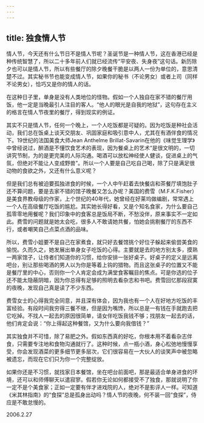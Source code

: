 ```yaml
---
---
---
```

title: 独食情人节
---




情人节，今天还有什么节日不是情人节呢？圣诞节是一种情人节，这在香港已经是种传统智慧了，所以二十多年前人们就已经流传“平安夜、失身夜”这句话。新历除夕也可以是情人节，所以有些餐厅的除夕晚餐干脆是以两人一份为单位的，意思清楚不过。其实秘书节也能变成情人节，如果你的秘书（不论男女）或者上司（同样不论男女），恰巧又是你的情人的话。

在这种日子里，单身是没有人类地位的怪物。假如一个人独自在家不错的餐厅用饭，他一定是当晚最引人注目的客人。“他人的眼光是自我的地狱”，这句存在主义的格言在情人节夜里的餐厅，得到现实的例证。

其实不只是情人节，任何一个晚上，一个人吃饭都是可疑的。因为吃饭是种社会活动，我们总在饭桌上谈天交朋友、巩固家庭和吸引意中人，尤其在有酒伴食的情况下。19世纪的法国美食大师Jean Anthelme Brillat-Savarin在他的《味觉生理学》中曾经说过，醉酒是不懂饮食艺术的表现，因为餐桌上的艺术“是很文明的，一切讲究节制，为的是更完美的人际沟通。喝酒可以放松神经使人健谈，促进桌上的气氛，但绝对不能让人变成野兽”。所以一个人要是自己吃自己喝，除了只是满足很动物的食欲之外，又还有什么意义呢？

但是我们总有被迫要孤独进食的时候，一个人中午赶着去快餐店和茶餐厅填饱肚子还不算问题，要是去家不错的馆子晚餐又怎么办呢？美国的费雪（M.F.K.Fisher）是美食界教母级的作家，上个世纪的40年代，她曾经在好莱坞做编剧，常常遇上一个人在高级餐厅吃饭的尴尬。其实她长得好看，又是个知名食家，为什么要自己孤零零地用餐呢？我们印象中的食客总是饭局不断，不愁没伴，原来事实不一定如此。费雪的问题就是她太会吃，很多人不敢请她共餐，怕她会挑剔餐厅的东西不行，或者嘲笑自己点菜点酒的品味。

所以，费雪小姐要不是自己在家煮食，就只好去餐馆挑个好位子躲起来偷尝美食的愉悦。久而久之，她发展出单身女子吃饭的心得。主要就是去的地方别太多，摸熟一两家馆子，让侍者们知道你的习惯，给你安排一张好桌子。好桌子的定义是远离吧台，别让那些喝酒的男人以为你是等着上钩的猎物。而且这张桌子的位置又不能是餐厅里的中心，否则你一个人肯定会成为满堂食客瞩目的焦点。可是你选的位子还不能太隐蔽阴暗，因为你总得有足够的照明去看杂志和书吧。费雪回忆那段寂寞的夜晚，发现自己真是读了不少东西。

费雪女士的心得我完全同意，并且深有体会，因为我也有一个人在好地方吃饭的丰富经验。有段时间我穷得三餐不继，但是因为嘴馋，所以总是一有钱在手就跑去把它吃掉。不找人一起去的原因很简单，请女伴吃饭我钱不够；找朋友一起去的话，他们肯定会说：“你上得起这种餐馆，又为什么要向我借钱？”

其实独食并不可惜，除了易肥之外。假如东西真的好吃，你根本用不着看杂志伴食，只需要专注地和食物沟通就行了。这种时候，点一瓶小酒，身心松弛地慢慢享受，你会发现酒菜的更多细节更多层次，它们很容易在一大伙人的谈笑声中被忽略被遗忘，而现在它们只为你一个完整绽放。

如果你还是不习惯，就找家日本餐馆，坐在吧台前面吧，那是最适合单身进食的环境，还可以和师傅聊天以遣寂寥。假若你无论如何都接受不了独食，那就说明了你一定不是个美食家；正如一定要有伴才进戏院的人，绝对不是影评人一样。可知道《米其林指南》的“食探”总是孤身出动吗？情人节的夜晚，何不装一回“食探”，侍应是不敢怠慢的。





2006.2.27